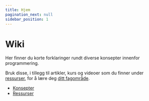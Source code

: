 ```yaml
---
title: Hjem
pagination_next: null
sidebar_position: 1
---
```


# Wiki

Her finner du korte forklaringer rundt diverse konsepter innenfor programmering.

Bruk disse, i tillegg til artikler, kurs og videoer som du finner under [ressurser](/wiki/ressurser), for å lære deg [ditt fagområde](/opplaering/fagomrader).

- [Konsepter](./konsepter)
- [Ressurser](./ressurser)
